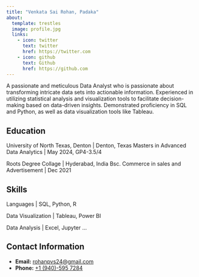 ```yaml
---
title: "Venkata Sai Rohan, Padaka"
about:
  template: trestles
  image: profile.jpg
  links:
    - icon: twitter
      text: twitter
      href: https://twitter.com
    - icon: github
      text: Github
      href: https://github.com
---
```


A passionate and meticulous Data Analyst who is passionate about transforming intricate data sets into actionable information. Experienced in utilizing statistical analysis and visualization tools to facilitate decision-making based on data-driven
insights. Demonstrated proficiency in SQL and Python, as well as data visualization tools like Tableau.


## Education

University of North Texas, Denton | Denton, Texas
Masters in Advanced Data Analytics | May 2024, GP4-3.5/4

Roots Degree Collage | Hyderabad, India
Bsc. Commerce in sales and Advertisement | Dec 2021

## Skills

Languages | SQL, Python, R

Data Visualization | Tableau, Power BI

Data Analysis | Excel, Jupyter
...

## Contact Information
- **Email:** [rohanpvs24@gmail.com](mailto:rohanpvs24@gmail.com)
- **Phone:** [+1 (940)-595 7284](tel:+19405957284)



